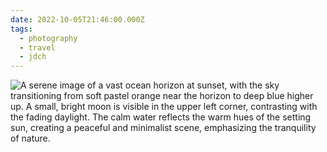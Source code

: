 ```yaml
---
date: 2022-10-05T21:46:00.000Z
tags:
  - photography
  - travel
  - jdch
---
```

![A serene image of a vast ocean horizon at sunset, with the sky transitioning from soft pastel orange near the horizon to deep blue higher up. A small, bright moon is visible in the upper left corner, contrasting with the fading daylight. The calm water reflects the warm hues of the setting sun, creating a peaceful and minimalist scene, emphasizing the tranquility of nature.](/assets/photos/20221004-IMG_2611.jpg)

